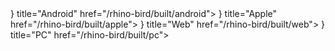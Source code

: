 
<Cards>
  <Card icon={<svg width="22" height="25" viewBox="0 0 22 25" fill="none" xmlns="http://www.w3.org/2000/svg">
<path d="M4.39999 18.7503C4.39999 19.3232 4.89499 19.792 5.49998 19.792H6.59998V23.4376C6.59998 24.3021 7.33699 25 8.24998 25C9.16297 25 9.89998 24.3021 9.89998 23.4376V19.7919H12.1V23.4375C12.1 24.3021 12.837 25 13.75 25C14.663 25 15.4 24.3021 15.4 23.4375V19.7919H16.5C17.105 19.7919 17.6 19.3232 17.6 18.7503V8.3342H4.39999V18.7503ZM1.65 8.3342C0.737011 8.3342 0 9.03209 0 9.89663V17.1879C0 18.0524 0.737011 18.7503 1.65 18.7503C2.56299 18.7503 3.3 18.0524 3.3 17.1879V9.89663C3.3 9.03209 2.56299 8.3342 1.65 8.3342ZM20.35 8.3342C19.437 8.3342 18.7 9.03209 18.7 9.89663V17.1879C18.7 18.0524 19.437 18.7503 20.35 18.7503C21.263 18.7503 22 18.0524 22 17.1879V9.89663C22 9.03209 21.263 8.3342 20.35 8.3342ZM14.883 2.25118L16.3185 0.891895C16.533 0.688788 16.533 0.360682 16.3185 0.157547C16.104 -0.0455599 15.7575 -0.0455599 15.543 0.157547L13.915 1.69392C13.035 1.28249 12.0505 1.04292 11 1.04292C9.944 1.04292 8.95398 1.28249 8.06849 1.69913L6.43499 0.15233C6.22049 -0.0507766 5.87399 -0.0507766 5.65949 0.15233C5.445 0.355436 5.445 0.683542 5.65949 0.886678L7.10048 2.25118C5.46698 3.39174 4.39999 5.22498 4.39999 7.29259H17.6C17.6 5.21979 16.5275 3.38656 14.883 2.25118ZM8.79999 5.20935H7.7V4.16774H8.79999V5.20935ZM14.3 5.20935H13.2V4.16774H14.3V5.20935Z" fill="black"/>
</svg>
} title="Android" href="/rhino-bird/built/android">
  </Card>
  <Card icon={<svg width="20" height="24" viewBox="0 0 20 24" fill="none" xmlns="http://www.w3.org/2000/svg">
<path d="M20 17.5909C19.9692 17.6819 19.4871 19.3251 18.3025 21.0153C17.2767 22.4734 16.2154 23.9436 14.541 23.9694C12.8929 23.9982 12.3661 23.009 10.4853 23.009C8.60764 23.009 8.01769 23.9436 6.4604 23.9982C4.85074 24.0619 3.61077 22.4051 2.58336 20.9546C0.477716 17.9824 -1.14118 12.5324 1.0307 8.88042C2.10124 7.05214 4.02204 5.89145 6.11382 5.85807C7.69113 5.82924 9.19143 6.90193 10.1495 6.90193C11.1338 6.90193 12.9483 5.60469 14.863 5.7989C15.6639 5.83228 17.9067 6.12511 19.3515 8.17187C19.2391 8.24773 16.6682 9.72855 16.6975 12.7448C16.736 16.3847 19.9661 17.5788 20 17.5909ZM13.6107 3.84773C14.4733 2.81904 15.0416 1.40497 14.8922 0C13.66 0.0470345 12.1566 0.799587 11.2647 1.82372C10.4745 2.71586 9.77984 4.15269 9.97392 5.54097C11.3433 5.62138 12.7512 4.84 13.6091 3.84773" fill="black"/>
</svg>
  } title="Apple" href="/rhino-bird/built/apple">
  </Card>
</Cards>
<Cards>
  <Card icon={<svg width="28" height="28" viewBox="0 0 28 28" fill="none" xmlns="http://www.w3.org/2000/svg">
<path d="M14 4.57764e-05C11.231 4.57764e-05 8.52429 0.821129 6.22201 2.35946C3.91973 3.8978 2.12532 6.0843 1.06569 8.64246C0.00606592 11.2006 -0.27118 14.0155 0.269012 16.7313C0.809204 19.447 2.14257 21.9416 4.1005 23.8995C6.05844 25.8574 8.55299 27.1908 11.2687 27.731C13.9845 28.2712 16.7994 27.9939 19.3575 26.9343C21.9157 25.8747 24.1022 24.0803 25.6405 21.778C27.1789 19.4757 28 16.769 28 14C28 10.287 26.525 6.72605 23.8995 4.10054C21.274 1.47504 17.713 4.57764e-05 14 4.57764e-05ZM14 26.25C11.5772 26.25 9.20876 25.5315 7.19426 24.1855C5.17976 22.8395 3.60965 20.9263 2.68248 18.6879C1.75531 16.4495 1.51271 13.9864 1.98538 11.6102C2.45805 9.2339 3.62475 7.05117 5.33794 5.33798C7.05113 3.62479 9.23387 2.45809 11.6101 1.98542C13.9864 1.51275 16.4495 1.75534 18.6878 2.68252C20.9262 3.60969 22.8394 5.1798 24.1855 7.1943C25.5315 9.2088 26.25 11.5772 26.25 14C26.25 17.2489 24.9593 20.3647 22.662 22.6621C20.3647 24.9594 17.2489 26.25 14 26.25Z" fill="#2C2C2C"/>
<path d="M13.125 26.25H14.875V1.75005H13.125V26.25Z" fill="#2C2C2C"/>
<path d="M14 5.14984e-05C10.0712 5.14984e-05 7 6.12504 7 14C7 21.875 10.0712 28 14 28C17.9287 28 21 21.875 21 14C21 6.12504 17.9287 5.14984e-05 14 5.14984e-05ZM14 26.25C11.515 26.25 8.75 21.2188 8.75 14C8.75 6.78129 11.515 1.75005 14 1.75005C16.485 1.75005 19.25 6.78129 19.25 14C19.25 21.2188 16.485 26.25 14 26.25Z" fill="#2C2C2C"/>
<path d="M0.875 14.875H27.125V13.125H0.875V14.875ZM2.625 21H25.375V19.25H2.625V21ZM2.625 8.75002H25.375V7.00003H2.625V8.75002Z" fill="#2C2C2C"/>
</svg>
} title="Web" href="/rhino-bird/built/web">
  </Card>
  <Card icon={<svg width="28" height="24" viewBox="0 0 75 78" fill="none" xmlns="http://www.w3.org/2000/svg">
<path d="M3.1936 0.0197789C2.22346 0.358892 1.38673 1.01888 0.811216 1.89893C0.235697 2.77899 -0.0469745 3.83074 0.00637426 4.89354V53.6312C0.00637426 54.9238 0.500193 56.1634 1.37919 57.0774C2.2582 57.9915 3.45038 58.5049 4.69348 58.5049H28.129V68.2525H18.7548C13.599 68.2525 9.38058 72.6389 9.38058 78H65.6258C65.6258 72.6389 61.4074 68.2525 56.2516 68.2525H46.8774V58.5049H70.3129C71.556 58.5049 72.7482 57.9915 73.6272 57.0774C74.5062 56.1634 75 54.9238 75 53.6312V4.89354C75 3.60094 74.5062 2.36128 73.6272 1.44727C72.7482 0.533263 71.556 0.0197789 70.3129 0.0197789L4.69348 0.0197789C4.41282 -0.00659296 4.13045 -0.00659296 3.8498 0.0197789C3.66248 0.0080713 3.47466 0.0080713 3.28735 0.0197789L3.1936 0.0197789ZM9.38058 9.76731H65.6258V48.7574H9.38058V9.76731Z" fill="black"/>
</svg>
  } title="PC" href="/rhino-bird/built/pc">
  </Card>
</Cards>